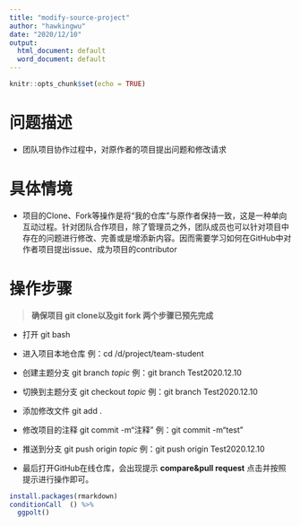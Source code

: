 ```yaml
---
title: "modify-source-project"
author: "hawkingwu"
date: "2020/12/10"
output:
  html_document: default
  word_document: default
---
```


```r
knitr::opts_chunk$set(echo = TRUE)
```

# 问题描述

- 团队项目协作过程中，对原作者的项目提出问题和修改请求

# 具体情境

- 项目的Clone、Fork等操作是将“我的仓库”与原作者保持一致，这是一种单向互动过程。针对团队合作项目，除了管理员之外，团队成员也可以针对项目中存在的问题进行修改、完善或是增添新内容。因而需要学习如何在GitHub中对作者项目提出issue、成为项目的contributor

# 操作步骤

> **确保项目 git clone以及git fork 两个步骤已预先完成**

- 打开 git bash

- 进入项目本地仓库 例：cd /d/project/team-student

- 创建主题分支 git branch *topic* 例：git branch Test2020.12.10

- 切换到主题分支 git checkout *topic* 例：git branch Test2020.12.10

- 添加修改文件 git add . 

- 修改项目的注释 git commit -m“注释” 例：git commit -m“test”

- 推送到分支 git push origin *topic*  例：git push origin Test2020.12.10

- 最后打开GitHub在线仓库，会出现提示 **compare&pull request** 点击并按照提示进行操作即可。



```{r，echo=T}

install.packages(rmarkdown)
conditionCall  () %>%
  ggpolt()
```

